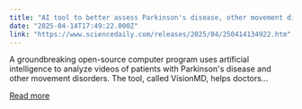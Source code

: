 ```yaml
---
title: "AI tool to better assess Parkinson's disease, other movement disorders"
date: "2025-04-14T17:49:22.000Z"
link: "https://www.sciencedaily.com/releases/2025/04/250414134922.htm"
---
```


A groundbreaking open-source computer program uses artificial intelligence to analyze videos of patients with Parkinson's disease and other movement disorders. The tool, called VisionMD, helps doctors...

[Read more](https://www.sciencedaily.com/releases/2025/04/250414134922.htm)
